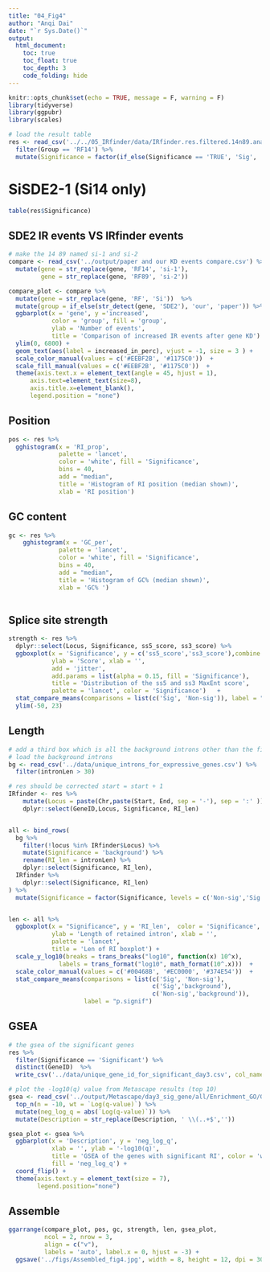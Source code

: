 ```yaml
---
title: "04_Fig4"
author: "Anqi Dai"
date: "`r Sys.Date()`"
output:
  html_document:
    toc: true
    toc_float: true
    toc_depth: 3
    code_folding: hide
---
```


```r
knitr::opts_chunk$set(echo = TRUE, message = F, warning = F)
library(tidyverse)
library(ggpubr)
library(scales)
```

```r
# load the result table
res <- read_csv('../../05_IRfinder/data/IRfinder.res.filtered.14n89.analysis2.csv') %>%
  filter(Group == 'RF14') %>%
  mutate(Significance = factor(if_else(Significance == 'TRUE', 'Sig', 'Non-sig')))
```

# SiSDE2-1 (Si14 only)

```r
table(res$Significance) 
```

## SDE2 IR events VS IRfinder events

```r
# make the 14 89 named si-1 and si-2
compare <- read_csv('../output/paper and our KD events compare.csv') %>%
  mutate(gene = str_replace(gene, 'RF14', 'si-1'),
         gene = str_replace(gene, 'RF89', 'si-2'))

compare_plot <- compare %>%
  mutate(gene = str_replace(gene, 'RF', 'Si'))  %>%
  mutate(group = if_else(str_detect(gene, 'SDE2'), 'our', 'paper')) %>%
  ggbarplot(x = 'gene', y ='increased',
            color = 'group', fill = 'group',
            ylab = 'Number of events', 
            title = 'Comparison of increased IR events after gene KD')  +
  ylim(0, 6800) +
  geom_text(aes(label = increased_in_perc), vjust = -1, size = 3 ) +
  scale_color_manual(values = c('#EEBF2B', '#1175C0'))  +
  scale_fill_manual(values = c('#EEBF2B', '#1175C0'))  +
  theme(axis.text.x = element_text(angle = 45, hjust = 1),
      axis.text=element_text(size=8),
      axis.title.x=element_blank(),
      legend.position = "none")
```


## Position

```r
pos <- res %>%
  gghistogram(x = 'RI_prop',
              palette = 'lancet',
              color = 'white', fill = 'Significance', 
              bins = 40,
              add = "median",
              title = 'Histogram of RI position (median shown)',
              xlab = 'RI position')
```

## GC content

```r
gc <- res %>%
    gghistogram(x = 'GC_per',
              palette = 'lancet',
              color = 'white', fill = 'Significance', 
              bins = 40,
              add = "median",
              title = 'Histogram of GC% (median shown)',
              xlab = 'GC% ') 
  
```

## Splice site strength

```r
strength <- res %>%
  dplyr::select(Locus, Significance, ss5_score, ss3_score) %>%
  ggboxplot(x = 'Significance', y = c('ss5_score','ss3_score'),combine = T,
            ylab = 'Score', xlab = '',
            add = 'jitter', 
            add.params = list(alpha = 0.15, fill = 'Significance'),
            title = 'Distribution of the ss5 and ss3 MaxEnt score',
            palette = 'lancet', color = 'Significance')   +
  stat_compare_means(comparisons = list(c('Sig', 'Non-sig')), label = "p.signif") +
  ylim(-50, 23)
```

## Length

```r
# add a third box which is all the background introns other than the first two
# load the background introns
bg <- read_csv('../data/unique_introns_for_expressive_genes.csv') %>%
  filter(intronLen > 30)

# res should be corrected start = start + 1
IRfinder <- res %>%
    mutate(Locus = paste(Chr,paste(Start, End, sep = '-'), sep = ':' )) %>%
    dplyr::select(GeneID,Locus, Significance, RI_len)


all <- bind_rows(
  bg %>%
    filter(!locus %in% IRfinder$Locus) %>%
    mutate(Significance = 'background') %>%
    rename(RI_len = intronLen) %>%
    dplyr::select(Significance, RI_len),
  IRfinder %>%
    dplyr::select(Significance, RI_len)
) %>%
  mutate(Significance = factor(Significance, levels = c('Non-sig','Sig','background')))


len <- all %>%
  ggboxplot(x = "Significance", y = 'RI_len',  color = 'Significance',
            ylab = 'Length of retained intron', xlab = '',
            palette = 'lancet',
            title = 'Len of RI boxplot') +
  scale_y_log10(breaks = trans_breaks("log10", function(x) 10^x),
              labels = trans_format("log10", math_format(10^.x)))  +
  scale_color_manual(values = c('#00468B', '#EC0000', '#374E54'))  +
  stat_compare_means(comparisons = list(c('Sig', 'Non-sig'),
                                        c('Sig','background'),
                                        c('Non-sig','background')),
                     label = "p.signif") 
```
 
## GSEA 

```r
# the gsea of the significant genes
res %>%
  filter(Significance == 'Significant') %>%
  distinct(GeneID)  %>%
  write_csv('../data/unique_gene_id_for_significant_day3.csv', col_names = F)

# plot the -log10(q) value from Metascape results (top 10)
gsea <- read_csv('../output/Metascape/day3_sig_gene/all/Enrichment_GO/GO_AllLists.csv') %>%
  top_n(n = -10, wt = `Log(q-value)`) %>%
  mutate(neg_log_q = abs(`Log(q-value)`)) %>%
  mutate(Description = str_replace(Description, ' \\(..+$','')) 

gsea_plot <- gsea %>%
  ggbarplot(x = 'Description', y = 'neg_log_q',
            xlab = '', ylab = '-log10(q)',
            title = 'GSEA of the genes with significant RI', color = 'white',
            fill = 'neg_log_q') +
  coord_flip() +
  theme(axis.text.y = element_text(size = 7),
        legend.position="none")

```

## Assemble

```r
ggarrange(compare_plot, pos, gc, strength, len, gsea_plot, 
          ncol = 2, nrow = 3, 
          align = c("v"),
          labels = 'auto', label.x = 0, hjust = -3) +
  ggsave('../figs/Assembled_fig4.jpg', width = 8, height = 12, dpi = 300)
```

